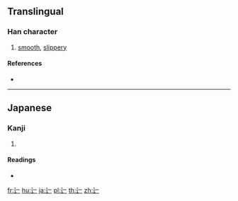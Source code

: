 {{character info/new}}
==Translingual==

===Han character===
{{Han char|rn=162|rad=辵|as=01|sn=5|four=|canj=XYM,YM}}

# [[smooth]], [[slippery]]

====References====
* {{Han ref|kx=1253.111|dkj=38703|dj=1735.040|hdz=63815.011|uh=8FB7|ud=36791}}

----

==Japanese==

===Kanji===
{{ja-kanji|grade=|rs=辵01}}

# {{defn|lang=ja|sort=辵01}}

====Readings====
* {{ja-readings|on=|kun=[[すべる]] (suberu)|nanori=}}

[[fr:辷]]
[[hu:辷]]
[[ja:辷]]
[[pl:辷]]
[[th:辷]]
[[zh:辷]]